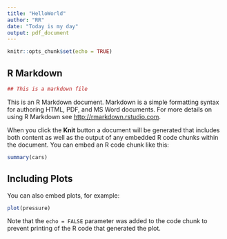 ```yaml
---
title: "HelloWorld"
author: "RR"
date: "Today is my day"
output: pdf_document
---
```


```r
knitr::opts_chunk$set(echo = TRUE)
```

## R Markdown
```r
## This is a markdown file
```

This is an R Markdown document. Markdown is a simple formatting syntax for authoring HTML, PDF, and MS Word documents. For more details on using R Markdown see <http://rmarkdown.rstudio.com>.

When you click the **Knit** button a document will be generated that includes both content as well as the output of any embedded R code chunks within the document. You can embed an R code chunk like this:

```r
summary(cars)
```

## Including Plots

You can also embed plots, for example:

```r
plot(pressure)
```

Note that the `echo = FALSE` parameter was added to the code chunk to prevent printing of the R code that generated the plot.
